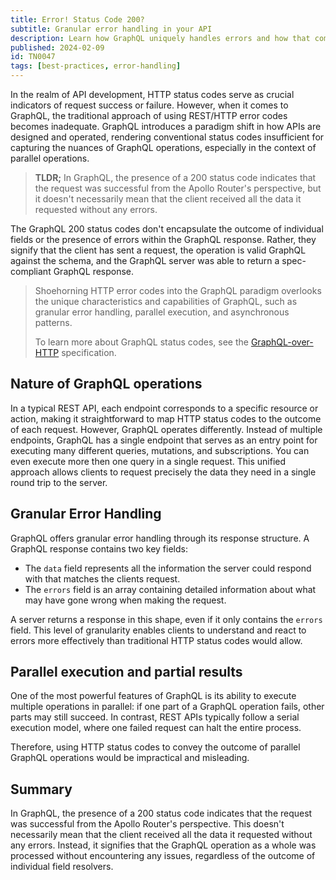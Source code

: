 ```yaml
---
title: Error! Status Code 200?
subtitle: Granular error handling in your API
description: Learn how GraphQL uniquely handles errors and how that compares to traditional REST APIs.
published: 2024-02-09
id: TN0047
tags: [best-practices, error-handling]
---
```


In the realm of API development, HTTP status codes serve as crucial indicators of request success or failure.
However, when it comes to GraphQL, the traditional approach of using REST/HTTP error codes becomes inadequate.
GraphQL introduces a paradigm shift in how APIs are designed and operated, rendering conventional status codes insufficient for capturing the nuances of GraphQL operations, especially in the context of parallel operations.

>
> **TLDR;** In GraphQL, the presence of a 200 status code indicates that the request was successful from the Apollo Router's perspective, but it doesn't necessarily mean that the client received all the data it requested without any errors.

The GraphQL 200 status codes don't encapsulate the outcome of individual fields or the presence of errors within the GraphQL response. Rather, they signify that the client has sent a request, the operation is valid GraphQL against the schema, and the GraphQL server was able to return a spec-compliant GraphQL response. 
>
> Shoehorning HTTP error codes into the GraphQL paradigm overlooks the unique characteristics and capabilities of GraphQL, such as granular error handling, parallel execution, and asynchronous patterns.
> 
> To learn more about GraphQL status codes, see the [GraphQL-over-HTTP](https://graphql.github.io/graphql-over-http/draft/) specification.
>

## Nature of GraphQL operations

In a typical REST API, each endpoint corresponds to a specific resource or action, making it straightforward to map HTTP status codes to the outcome of each request.
However, GraphQL operates differently. Instead of multiple endpoints, GraphQL has a single endpoint that serves as an entry point for executing many different queries, mutations, and subscriptions. You can even execute more then one query in a single request.
This unified approach allows clients to request precisely the data they need in a single round trip to the server.

## Granular Error Handling

GraphQL offers granular error handling through its response structure.
A GraphQL response contains two key fields: 
- The `data` field represents all the information the server could respond with that matches the clients request.
- The `errors` field is an array containing detailed information about what may have gone wrong when making the request. 

A server returns a response in this shape, even if it only contains the `errors` field.
This level of granularity enables clients to understand and react to errors more effectively than traditional HTTP status codes would allow.

## Parallel execution and partial results

One of the most powerful features of GraphQL is its ability to execute multiple operations in parallel: if one part of a GraphQL operation fails, other parts may still succeed.
In contrast, REST APIs typically follow a serial execution model, where one failed request can halt the entire process.

Therefore, using HTTP status codes to convey the outcome of parallel GraphQL operations would be impractical and misleading.

## Summary

In GraphQL, the presence of a 200 status code indicates that the request was successful from the Apollo Router's perspective.
This doesn't necessarily mean that the client received all the data it requested without any errors.
Instead, it signifies that the GraphQL operation as a whole was processed without encountering any issues, regardless of the outcome of individual field resolvers.
